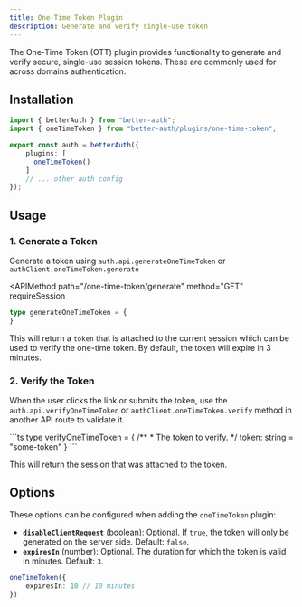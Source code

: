 ```yaml
---
title: One-Time Token Plugin
description: Generate and verify single-use token
---
```


The One-Time Token (OTT) plugin provides functionality to generate and verify secure, single-use session tokens. These are commonly used for across domains authentication.

## Installation

```ts title="auth.ts"
import { betterAuth } from "better-auth";
import { oneTimeToken } from "better-auth/plugins/one-time-token";

export const auth = betterAuth({
    plugins: [
      oneTimeToken()
    ]
    // ... other auth config
});
```

## Usage

### 1. Generate a Token

Generate a token using `auth.api.generateOneTimeToken` or `authClient.oneTimeToken.generate`

<APIMethod
  path="/one-time-token/generate"
  method="GET"
  requireSession
>
```ts
type generateOneTimeToken = {
}
```
</APIMethod>

This will return a `token` that is attached to the current session which can be used to verify the one-time token. By default, the token will expire in 3 minutes.

### 2. Verify the Token

When the user clicks the link or submits the token, use the `auth.api.verifyOneTimeToken` or `authClient.oneTimeToken.verify` method in another API route to validate it.

<APIMethod path="/one-time-token/verify" method="POST">
```ts
type verifyOneTimeToken = {
    /**
     * The token to verify. 
     */
    token: string = "some-token"
}
```
</APIMethod>

This will return the session that was attached to the token.

## Options

These options can be configured when adding the `oneTimeToken` plugin:

*   **`disableClientRequest`** (boolean): Optional. If `true`, the token will only be generated on the server side. Default: `false`.
*   **`expiresIn`** (number): Optional. The duration for which the token is valid in minutes. Default: `3`.

```ts
oneTimeToken({
    expiresIn: 10 // 10 minutes
})
```
